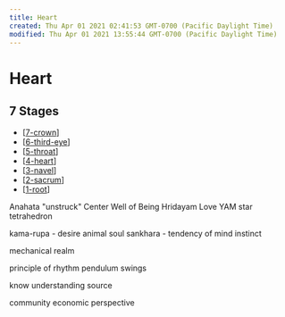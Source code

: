 ```yaml
---
title: Heart
created: Thu Apr 01 2021 02:41:53 GMT-0700 (Pacific Daylight Time)
modified: Thu Apr 01 2021 13:55:44 GMT-0700 (Pacific Daylight Time)
---
```

# Heart

## 7 Stages

- [[7-crown]]
- [[6-third-eye]]
- [[5-throat]]
- [[4-heart]]
- [[3-navel]]
- [[2-sacrum]]
- [[1-root]]

Anahata "unstruck"
Center
Well of Being
Hridayam
Love
YAM
star tetrahedron

kama-rupa - desire
animal soul
sankhara - tendency of mind
instinct

mechanical realm

principle of rhythm
pendulum swings

know
understanding
source

community
economic perspective

[//begin]: # 'Autogenerated link references for markdown compatibility'
[7-crown]: 7-crown 'Crown'
[6-third-eye]: 6-third-eye 'Third Eye'
[5-throat]: 5-throat 'Throat'
[4-heart]: 4-heart 'Heart'
[3-navel]: 3-navel 'Navel'
[2-sacrum]: 2-sacrum 'Sacrum'
[1-root]: 1-root 'Root'
[//end]: # 'Autogenerated link references'
